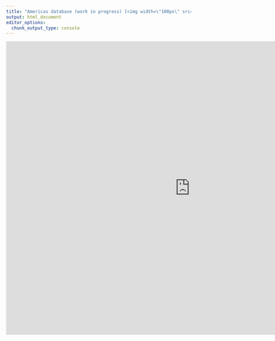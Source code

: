 ```yaml
---
title: "Americas database (work in progress) [<img width=\"100px\" src=\"https://fmendez72.github.io/america_agenda/images/lidd2.png\" style=\"float: right;\"/>](https://fmendez72.github.io/america_agenda)"
output: html_document
editor_options: 
  chunk_output_type: console
---
```



<iframe width="1000" height="800" src="https://cohesify.cut.ac.cy:5601/s/fm_tweets/app/dashboards?auth_provider_hint=anonymous1#/view/1f5c7680-25e3-11ec-919b-bf41f2db6f20?embed=true&_g=(filters%3A!()%2CrefreshInterval%3A(pause%3A!t%2Cvalue%3A0)%2Ctime%3A(from%3Anow-15m%2Cto%3Anow))" frameborder="0" allowfullscreen></iframe>